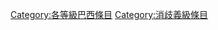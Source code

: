 {{Articles by Quality|topic=巴西|project=巴西|format=toc}}
{{Wikipedia category}}
{{emptycat}}
[[Category:各等級巴西條目|Category:各等級巴西條目]]
[[Category:消歧義級條目|Category:消歧義級條目]]